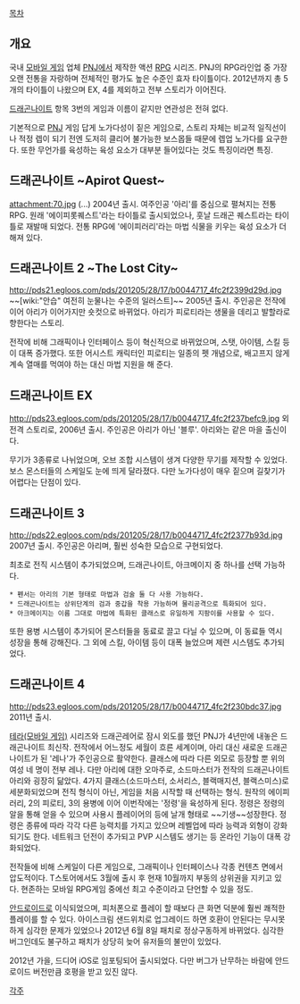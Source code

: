 [[목차]]

== 개요 ==
국내 [[모바일 게임]] 업체 [[PNJ]]에서 제작한 액션 [[RPG]] 시리즈. PNJ의 RPG라인업 중 가장 오랜 전통을 자랑하며 전체적인 평가도 높은 수준인 효자 타이틀이다. 2012년까지 총 5개의 타이틀이 나왔으며 EX, 4를 제외하고 전부 스토리가 이어진다.

[[드래곤나이트]] 항목 3번의 게임과 이름이 같지만 연관성은 전혀 없다.

기본적으로 [[PNJ]] 게임 답게 노가다성이 짙은 게임으로, 스토리 자체는 비교적 일직선이나 적정 렙이 되기 전엔 도저히 클리어 불가능한 보스몹들 때문에 렙업 노가다를 요구한다. 
또한 무언가를 육성하는 육성 요소가 대부분 들어있다는 것도 특징이라면 특징. 

== 드래곤나이트 ~Apirot Quest~ ==
attachment:70.jpg
(...)
2004년 출시. 여주인공 '아리'를 중심으로 펼쳐지는 전통 RPG. 원래 '에이피롯퀘스트'라는 타이틀로 출시되었으나, 훗날 드래곤 퀘스트라는 타이틀로 재발매 되었다.
전통 RPG에 '에이피러리'라는 마법 식물을 키우는 육성 요소가 더해져 있다.

== 드래곤나이트 2 ~The Lost City~ ==
http://pds21.egloos.com/pds/201205/28/17/b0044717_4fc2f2399d29d.jpg
~~[wiki:"안습" 여전히 눈물나는 수준의 일러스트]~~
2005년 출시. 주인공은 전작에 이어 아리가 이어가지만 숏컷으로 바뀌었다. 아리가 피로티라는 생물을 데리고 발할라로 향한다는 스토리.

전작에 비해 그래픽이나 인터페이스 등이 혁신적으로 바뀌었으며, 스탯, 아이템, 스킬 등이 대폭 증가했다. 또한 어시스트 캐릭터인 피로티는 일종의 펫 개념으로, 배고프지 않게 계속 열매를 먹여야 하는 대신 마법 지원을 해 준다. 

== 드래곤나이트 EX ==
http://pds23.egloos.com/pds/201205/28/17/b0044717_4fc2f237befc9.jpg
외전격 스토리로, 2006년 출시. 주인공은 아리가 아닌 '블루'. 아리와는 같은 마을 출신이다.

무기가 3종류로 나뉘었으며, 오브 조합 시스템이 생겨 다양한 무기를 제작할 수 있었다. 보스 몬스터들의 스케일도 눈에 띄게 달라졌다. 다만 노가다성이 매우 짙으며 길찾기가 어렵다는 단점이 있다.

== 드래곤나이트 3 ==
http://pds22.egloos.com/pds/201205/28/17/b0044717_4fc2f2377b93d.jpg
2007년 출시. 주인공은 아리며, 훨씬 성숙한 모습으로 구현되었다. 

최초로 전직 시스템이 추가되었으며, 드래곤나이트, 아크메이지 중 하나를 선택 가능하다. 
 * 펜서는 아리의 기본 형태로 마법과 검술 둘 다 사용 가능하다. 
 * 드래곤나이트는 상위단계의 검과 중갑을 착용 가능하며 물리공격으로 특화되어 있다. 
 * 아크메이지는 이름 그대로 마법에 특화된 클래스로 유일하게 지팡이를 사용할 수 있다.
또한 용병 시스템이 추가되어 몬스터들을 동료로 끌고 다닐 수 있으며, 이 동료들 역시 성장을 통해 강해진다. 그 외에 스킬, 아이템 등이 대폭 늘었으며 제련 시스템도 추가되었다.

== 드래곤나이트 4 ==
http://pds23.egloos.com/pds/201205/28/17/b0044717_4fc2f230bdc37.jpg
2011년 출시.

[[테라(모바일 게임)]] 시리즈와 드래곤레어로 잠시 외도를 했던 PNJ가 4년만에 내놓은 드래곤나이트 최신작.
전작에서 어느정도 세월이 흐른 세계이며, 아리 대신 새로운 드래곤나이트가 된 '레나'가 주인공으로 활약한다. 클래스에 따라 다른 외모로 등장할 뿐 위의 여성 네 명이 전부 레나. 다만 아리에 대한 오마주로, 소드마스터가 전작의 드래곤나이트 아리와 굉장히 닮았다.
4가지 클래스(소드마스터, 소서리스, 블랙매지션, 블랙스미스)로 세분화되었으며 전직 형식이 아닌, 게임을 처음 시작할 때 선택하는 형식.
원작의 에이피러리, 2의 피로티, 3의 용병에 이어 이번작에는 '정령'을 육성하게 된다. 정령은 정령의 알을 통해 얻을 수 있으며 사용시 플레이어의 등에 날개 형태로 ~~기생~~성장한다. 정령은 종류에 따라 각각 다른 능력치를 가지고 있으며 레벨업에 따라 능력과 외형이 강화되기도 한다.
네트워크 던전이 추가되고 PVP 시스템도 생기는 등 온라인 기능이 대폭 강화되었다.

전작들에 비해 스케일이 다른 게임으로, 그래픽이나 인터페이스나 각종 컨텐츠 면에서 압도적이다. T스토어에서도 3월에 출시 후 현재 10월까지 부동의 상위권을 지키고 있다. 현존하는 모바일 RPG게임 중에선 최고 수준이라고 단언할 수 있을 정도.

[[안드로이드]]로 이식되었으며, 피처폰으로 플레이 할 때보다 큰 화면 덕분에 훨씬 쾌적한 플레이를 할 수 있다. 아이스크림 샌드위치로 업그레이드 하면 호환이 안된다는 무시못하게 심각한 문제가 있었으나 2012년 6월 8일 패치로 정상구동하게 바뀌었다. 심각한 버그인데도 불구하고 패치가 상당히 늦어 유저들의 불만이 있었다.

2012년 가을, 드디어 iOS로 임포팅되어 출시되었다. 다만 버그가 난무하는 바람에 안드로이드 버전만큼 호평을 받고 있진 않다. 

[[각주]]
